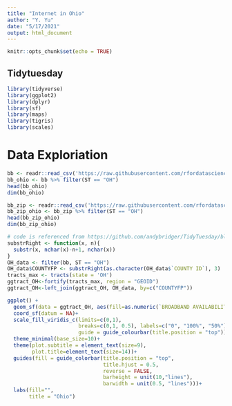```yaml
---
title: "Internet in Ohio"
author: "Y. Yu"
date: "5/17/2021"
output: html_document
---
```


```r
knitr::opts_chunk$set(echo = TRUE)
```

## Tidytuesday 

```r
library(tidyverse)
library(ggplot2)
library(dplyr)
library(sf)
library(maps)
library(tigris)
library(scales)
```

# Data Exploriation

```r
bb <- readr::read_csv('https://raw.githubusercontent.com/rfordatascience/tidytuesday/master/data/2021/2021-05-11/broadband.csv')
bb_ohio <- bb %>% filter(ST == "OH")
head(bb_ohio)
dim(bb_ohio)
```

```r
bb_zip <- readr::read_csv('https://raw.githubusercontent.com/rfordatascience/tidytuesday/master/data/2021/2021-05-11/broadband_zip.csv')
bb_zip_ohio <- bb_zip %>% filter(ST == "OH") 
head(bb_zip_ohio)
dim(bb_zip_ohio)
```
```r
# code is referenced from https://github.com/andybridger/TidyTuesday/blob/main/2021w20/2021w20.R
substrRight <- function(x, n){
  substr(x, nchar(x)-n+1, nchar(x))
}
OH_data <- filter(bb, ST == "OH")
OH_data$COUNTYFP <- substrRight(as.character(OH_data$`COUNTY ID`), 3)
tracts_max <- tracts(state = 'OH')
ggtract_OH<-fortify(tracts_max, region = "GEOID") 
ggtract_OH<-left_join(ggtract_OH, OH_data, by=c("COUNTYFP")) 
```


```r

ggplot() +
  geom_sf(data = ggtract_OH, aes(fill=as.numeric(`BROADBAND AVAILABILITY PER FCC`)), colour = "#061541", size =0.25) +
  coord_sf(datum = NA)+
  scale_fill_viridis_c(limits=c(0,1), 
                       breaks=c(0,1, 0.5), labels=c("0", "100%", "50%"),
                       guide = guide_colourbar(title.position = "top"))+
  theme_minimal(base_size=10)+
  theme(plot.subtitle = element_text(size=9),
        plot.title=element_text(size=14))+
  guides(fill = guide_colorbar(title.position = "top",
                               title.hjust = 0.5,
                               reverse = FALSE,
                               barheight = unit(10,"lines"),
                               barwidth = unit(0.5, "lines")))+
  labs(fill="",
       title = "Ohio")
```


